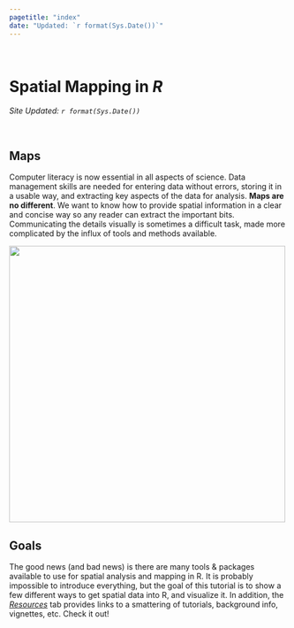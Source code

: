 ```yaml
---
pagetitle: "index"
date: "Updated: `r format(Sys.Date())`"
---
```


<br> 

# Spatial Mapping in *R*

*Site Updated: `r format(Sys.Date())`*

<br>

## Maps

Computer literacy is now essential in all aspects of science. Data management skills are needed for entering data without errors, storing it in a usable way, and extracting key aspects of the data for analysis. **Maps are no different**. We want to know how to provide spatial information in a clear and concise way so any reader can extract the important bits. Communicating the details visually is sometimes a difficult task, made more complicated by the influx of tools and methods available. 

<img src="figs/farside_middle.jpg" width="500"/>


## Goals

The good news (and bad news) is there are many tools & packages available to use for spatial analysis and mapping in R. It is probably impossible to introduce everything, but the goal of this tutorial is to show a few different ways to get spatial data into R, and visualize it. In addition, the [*Resources*](resources.html) tab provides links to a smattering of tutorials, background info, vignettes, etc. Check it out!

